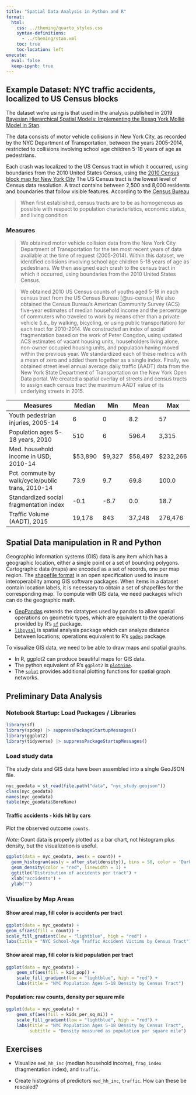 ```yaml
---
title: "Spatial Data Analysis in Python and R"
format:
  html:
    css: ../theming/quarto_styles.css 
    syntax-definitions:
      - ../theming/stan.xml
    toc: true
    toc-location: left
execute:
  eval: false
  keep-ipynb: true
---
```



## Example Dataset:  NYC traffic accidents, localized to US Census blocks

The dataset we're using is that used in the analysis published in 2019
[Bayesian Hierarchical Spatial Models: Implementing the Besag York Mollié Model in Stan](https://www.sciencedirect.com/science/article/pii/S1877584518301175).

The data consists of motor vehicle collisions in New York City,
as recorded by the NYC Department of Transportation, between the years 2005-2014,
restricted to collisions involving school age children 5-18 years of age as pedestrians.

Each crash was localized to the US Census tract in which it occurred, using boundaries from the 2010 United States Census,
using the [2010 Census block map for New York City](https://data.cityofnewyork.us/City-Government/2010-Census-Blocks/v2h8-6mxf)
The US Census tract is the lowest level of Census data resolution.
A tract contains between 2,500 and 8,000 residents and boundaries that follow visible features.
According to the [Census Bureau](https://www2.census.gov/geo/pdfs/reference/GARM/Ch10GARM.pdf)

> When first established, census tracts are to be as homogeneous as possible with respect to population characteristics, economic status, and living condition

### Measures

>We obtained motor vehicle collision data from the New York City
Department of Transportation for the ten most recent years of data
available at the time of request (2005-2014). Within this dataset, we
identified collisions involving school age children 5-18 years of age
as pedestrians.  We then assigned each crash to the census tract in
which it occurred, using boundaries from the 2010 United States
Census.

>We obtained 2010 US Census counts of youths aged 5-18 in each census
tract from the US Census Bureau [@us-census] We also obtained the
Census Bureau's American Community Survey (ACS) five-year estimates of
median household income and the percentage of commuters who traveled
to work by means other than a private vehicle (i.e., by walking,
bicycling, or using public transportation) for each tract for
2010-2014.  We constructed an index of social fragmentation based on
the work of Peter Congdon, using updated ACS estimates of vacant housing
units, householders living alone, non-owner occupied housing units,
and population having moved within the previous year.  We standardized
each of these metrics with a mean of zero and added them together as a
single index. Finally, we obtained street level annual average daily
traffic (AADT) data from the New York State Department of
Transportation on the New York Open Data portal.  We
created a spatial overlay of streets and census tracts to assign each
census tract the maximum AADT value of its underlying streets in 2015.

| Measures                                              | Median | Min    | Mean     | Max       |
|-------------------------------------------------------|--------|--------|----------|-----------|
| Youth pedestrian injuries, 2005-14                    | 6      | 0      | 8.2      | 57        |
| Population ages 5-18 years, 2010                      | 510    | 6      | 596.4    | 3,315     |
| Med. household income in USD, 2010-14                 | $53,890| $9,327 | $58,497  | $232,266  |
| Pct. commute by walk/cycle/public trans, 2010-14      | 73.9   | 9.7    | 69.8     | 100.0     |
| Standardized social fragmentation index               | -0.1   | -6.7   | 0.0      | 18.7      |
| Traffic Volume (AADT), 2015                           | 19,178 | 843    | 37,248   | 276,476   |


## Spatial Data manipulation in R and Python

Geographic information systems (GIS) data is any item which has a geographic location, either a single point or a set of bounding polygons.
Cartographic data (maps) are encoded as a set of records, one per map region.  The [shapefile format](https://en.wikipedia.org/wiki/Shapefile) is an open specification used to insure interoperability among GIS software packages.  When items in a dataset contain location labels, it is necessary to obtain a set of shapefiles for the corresponding map.
To compute with GIS data, we need packages which can do the geographic math.

- [GeoPandas](https://geopandas.org/en/stable/) extends the datatypes used by pandas to allow spatial operations on geometric types,
which are equivalent to the operations provided by R's [`sf`](https://r-spatial.github.io/sf/) package.
- [`libpysal`](https://pysal.org/libpysal/) is spatial analysis package which can analyze distance between locations; operations equivalent to R's [`spdep`](https://r-spatial.github.io/spdep/) package.

To visualize GIS data, we need to be able to draw maps and spatial graphs.

- In R, ggplot2 can produce beautiful maps for GIS data.
- The python equivalent of R's `ggplot2` is [`plotnine`](https://plotnine.org/).
- The [`splot`](https://pysal.org/notebooks/viz/splot/intro.html) provides additional plotting functions for spatial graph networks.


## Preliminary Data Analysis


### Notebook Startup: Load Packages / Libraries

```r
library(sf)
library(spdep) |> suppressPackageStartupMessages()
library(ggplot2)
library(tidyverse) |> suppressPackageStartupMessages()
```

### Load study data

The study data and GIS data have been assembled into a single GeoJSON file.

```r
nyc_geodata = st_read(file.path("data", "nyc_study.geojson"))
class(nyc_geodata)
names(nyc_geodata)
table(nyc_geodata$BoroName)
```


#### Traffic accidents - kids hit by cars

Plot the observed outcome `counts`.

*Note:* Count data is properly plotted as a bar chart, not histogram plus density, but the visualization is useful.

```r
ggplot(data = nyc_geodata, aes(x = count)) +
  geom_histogram(aes(y = after_stat(density)), bins = 58, color = 'DarkBlue', fill = "skyblue", alpha = 0.7) +
  geom_density(color = "red", linewidth = 1) +
  ggtitle("Distribution of accidents per tract") +
  xlab("accidents") +
  ylab("")
```



### Visualize by Map Areas

#### Show areal map, fill color is accidents per tract

```r
ggplot(data = nyc_geodata) +
geom_sf(aes(fill = count)) +
scale_fill_gradient(low = "lightblue", high = "red") +
labs(title = "NYC School-Age Traffic Accident Victims by Census Tract")
```

#### Show areal map, fill color is kid population per tract

```r
ggplot(data = nyc_geodata) +
    geom_sf(aes(fill = kid_pop)) +
    scale_fill_gradient(low = "lightblue", high = "red") +
    labs(title = "NYC Population Ages 5-18 Density by Census Tract")
```

#### Population: raw counts, density per square mile

```r
ggplot(data = nyc_geodata) +
    geom_sf(aes(fill = kids_per_sq_mi)) +
    scale_fill_gradient(low = "lightblue", high = "red") +
    labs(title = "NYC Population Ages 5-18 Density by Census Tract",
         subtitle = "Density measured as population per square mile")
```


##  Exercises

* Visualize `med_hh_inc` (median household income), `frag_index` (fragmentation index), and `traffic`.

* Create histograms of predictors `med_hh_inc`, `traffic`.   How can these be rescaled?


